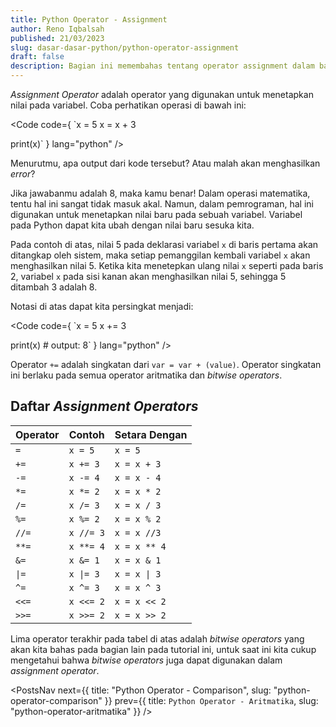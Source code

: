 ```yaml
---
title: Python Operator - Assignment
author: Reno Iqbalsah
published: 21/03/2023
slug: dasar-dasar-python/python-operator-assignment
draft: false
description: Bagian ini memembahas tentang operator assignment dalam bahasa pemrograman Python
---
```


_Assignment Operator_ adalah operator yang digunakan untuk menetapkan nilai pada variabel. Coba perhatikan operasi di bawah ini:

<Code
code={
`x = 5
x = x + 3

print(x)`
}
lang="python"
/>

Menurutmu, apa output dari kode tersebut? Atau malah akan menghasilkan _error_? 

Jika jawabanmu adalah 8, maka kamu benar! Dalam operasi matematika, tentu hal ini sangat tidak masuk akal. Namun, dalam pemrograman, hal ini digunakan untuk menetapkan
nilai baru pada sebuah variabel. Variabel pada Python dapat kita ubah dengan nilai baru sesuka kita. 

Pada contoh di atas, nilai 5 pada deklarasi variabel `x` di baris pertama akan ditangkap oleh sistem, maka setiap pemanggilan kembali variabel `x` akan menghasilkan 
nilai 5. Ketika kita menetepkan ulang nilai `x` seperti pada baris 2, variabel `x` pada sisi kanan akan menghasilkan nilai 5, sehingga 5 ditambah 3 adalah 8.

Notasi di atas dapat kita persingkat menjadi:

<Code
code={
`x = 5
x += 3

print(x) # output: 8`
}
lang="python"
/>

Operator `+=` adalah singkatan dari `var = var + (value)`. Operator singkatan ini berlaku pada semua operator aritmatika dan _bitwise operators_.

## Daftar _Assignment Operators_

|Operator|Contoh|Setara Dengan|
|---|---|---|
|`=`|`x = 5`|`x = 5`|
|`+=`|`x += 3`|`x = x + 3`|
|`-=`|`x -= 4`|`x = x - 4`|
|`*=`|`x *= 2`|`x = x * 2`|
|`/=`|`x /= 3`|`x = x / 3`|
|`%=`|`x %= 2`|`x = x % 2`|
|`//=`|`x //= 3`|`x = x //3`|
|`**=`|`x **= 4`|`x = x ** 4`|
|`&=`|`x &= 1`|`x = x & 1`|
|`\|=`|`x \|= 3`|`x = x \| 3`|
|`^=`|`x ^= 3`|`x = x ^ 3`|
|`<<=`|`x <<= 2`|`x = x << 2`|
|`>>=`|`x >>= 2`|`x = x >> 2`|

Lima operator terakhir pada tabel di atas adalah _bitwise operators_ yang akan kita bahas pada bagian lain pada tutorial ini, untuk saat ini kita cukup mengetahui bahwa 
_bitwise operators_ juga dapat digunakan dalam _assignment operator_.

<PostsNav
  next={{
    title: "Python Operator - Comparison",
    slug: "python-operator-comparison"
  }}
  prev={{
    title: `Python Operator - Aritmatika`,
    slug: "python-operator-aritmatika"
  }}
/>